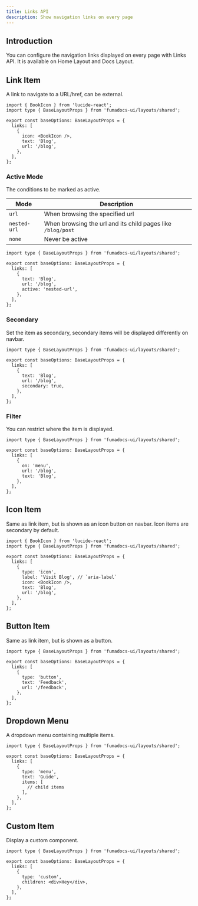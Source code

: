 ```yaml
---
title: Links API
description: Show navigation links on every page
---
```


## Introduction

You can configure the navigation links displayed on every page with Links API.
It is available on Home Layout and Docs Layout.

## Link Item

A link to navigate to a URL/href, can be external.

```tsx title="app/layout.config.tsx"
import { BookIcon } from 'lucide-react';
import type { BaseLayoutProps } from 'fumadocs-ui/layouts/shared';

export const baseOptions: BaseLayoutProps = {
  links: [
    {
      icon: <BookIcon />,
      text: 'Blog',
      url: '/blog',
    },
  ],
};
```

### Active Mode

The conditions to be marked as active.

| Mode         | Description                                                 |
| ------------ | ----------------------------------------------------------- |
| `url`        | When browsing the specified url                             |
| `nested-url` | When browsing the url and its child pages like `/blog/post` |
| `none`       | Never be active                                             |

```tsx title="app/layout.config.tsx"
import type { BaseLayoutProps } from 'fumadocs-ui/layouts/shared';

export const baseOptions: BaseLayoutProps = {
  links: [
    {
      text: 'Blog',
      url: '/blog',
      active: 'nested-url',
    },
  ],
};
```

### Secondary

Set the item as secondary, secondary items will be displayed differently on navbar.

```tsx title="app/layout.config.tsx"
import type { BaseLayoutProps } from 'fumadocs-ui/layouts/shared';

export const baseOptions: BaseLayoutProps = {
  links: [
    {
      text: 'Blog',
      url: '/blog',
      secondary: true,
    },
  ],
};
```

### Filter

You can restrict where the item is displayed.

```tsx title="app/layout.config.tsx"
import type { BaseLayoutProps } from 'fumadocs-ui/layouts/shared';

export const baseOptions: BaseLayoutProps = {
  links: [
    {
      on: 'menu',
      url: '/blog',
      text: 'Blog',
    },
  ],
};
```

## Icon Item

Same as link item, but is shown as an icon button on navbar.
Icon items are secondary by default.

```tsx title="app/layout.config.tsx"
import { BookIcon } from 'lucide-react';
import type { BaseLayoutProps } from 'fumadocs-ui/layouts/shared';

export const baseOptions: BaseLayoutProps = {
  links: [
    {
      type: 'icon',
      label: 'Visit Blog', // `aria-label`
      icon: <BookIcon />,
      text: 'Blog',
      url: '/blog',
    },
  ],
};
```

## Button Item

Same as link item, but is shown as a button.

```tsx title="app/layout.config.tsx"
import type { BaseLayoutProps } from 'fumadocs-ui/layouts/shared';

export const baseOptions: BaseLayoutProps = {
  links: [
    {
      type: 'button',
      text: 'Feedback',
      url: '/feedback',
    },
  ],
};
```

## Dropdown Menu

A dropdown menu containing multiple items.

```tsx title="app/layout.config.tsx"
import type { BaseLayoutProps } from 'fumadocs-ui/layouts/shared';

export const baseOptions: BaseLayoutProps = {
  links: [
    {
      type: 'menu',
      text: 'Guide',
      items: [
        // child items
      ],
    },
  ],
};
```

## Custom Item

Display a custom component.

```tsx title="app/layout.config.tsx"
import type { BaseLayoutProps } from 'fumadocs-ui/layouts/shared';

export const baseOptions: BaseLayoutProps = {
  links: [
    {
      type: 'custom',
      children: <div>Hey</div>,
    },
  ],
};
```
